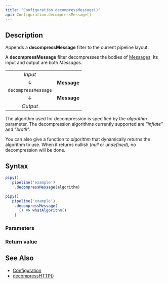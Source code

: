 ```yaml
---
title: "Configuration.decompressMessage()"
api: Configuration.decompressMessage()
---
```


## Description

Appends a **decompressMessage** filter to the current pipeline layout.

A **decompressMessage** filter decompresses the bodies of [Messages](/reference/api/Message). Its input and output are both _Messages_.

|                     |             |
|:-------------------:|:-----------:|
| _Input_             |             |
| ↓                   | **Message** |
| `decompressMessage` |             |
| ↓                   | **Message** |
| _Output_            |             |

The algorithm used for decompression is specified by the _algorithm_ parameter. The decompression algorithms currently supported are _"inflate"_ and _"brotli"_.

You can also give a function to _algorithm_ that dynamically returns the algorithm to use. When it returns nullish (_null_ or _undefined_), no decompression will be done.

## Syntax

``` js
pipy()
  .pipeline('example')
    .decompressMessage(algorithm)

pipy()
  .pipeline('example')
    .decompressMessage(
      () => whatAlgorithm()
    )
```

### Parameters

<Parameters/>

### Return value

<ReturnValue/>

## See Also

* [Configuration](/reference/api/Configuration)
* [decompressHTTP()](/reference/api/Configuration/decompressHTTP)
